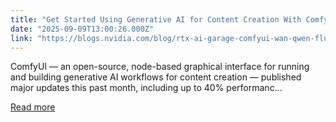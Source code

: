 ```yaml
---
title: "Get Started Using Generative AI for Content Creation With ComfyUI and NVIDIA RTX AI PCs"
date: "2025-09-09T13:00:26.000Z"
link: "https://blogs.nvidia.com/blog/rtx-ai-garage-comfyui-wan-qwen-flux-krea-remix/"
---
```


ComfyUI — an open-source, node-based graphical interface for running and building generative AI workflows for content creation — published major updates this past month, including up to 40% performanc...

[Read more](https://blogs.nvidia.com/blog/rtx-ai-garage-comfyui-wan-qwen-flux-krea-remix/)
